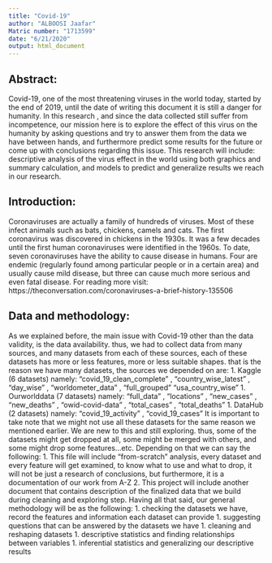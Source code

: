 ```yaml
---
title: "Covid-19"
author: "ALBOOSI Jaafar"
Matric number: "1713599"
date: "6/21/2020"
output: html_document
---
```


## Abstract:
Covid-19, one of the most threatening viruses in the world today, started by the end of 2019, until the date of writing this document it is still a danger for humanity.
In this research , and since the data collected still suffer from incompetence, our mission here is to explore the effect of this virus on the humanity by asking questions and try to answer them from the data we have between hands, and furthermore predict some results for the future or come up with conclusions regarding this issue.
This research will include: descriptive analysis of the virus effect in the world using both graphics and summary calculation, and models to predict and generalize results we reach in our research.


## Introduction:
Coronaviruses are actually a family of hundreds of viruses. Most of these infect animals such as bats, chickens, camels and cats.
The first coronavirus was discovered in chickens in the 1930s. It was a few decades until the first human coronaviruses were identified in the 1960s. To date, seven coronaviruses have the ability to cause disease in humans. Four are endemic (regularly found among particular people or in a certain area) and usually cause mild disease, but three can cause much more serious and even fatal disease.
For reading more visit: https://theconversation.com/coronaviruses-a-brief-history-135506


## Data and methodology:
As we explained before, the main issue with Covid-19 other than the data validity, is the data availability. thus, we had to collect data from many sources, and many datasets from each of these sources, each of these datasets has more or less features, more or less suitable shapes. that is the reason we have many datasets, the sources we depended on are:
1. Kaggle (6 datasets) namely: "covid_19_clean_complete" , "country_wise_latest" , "day_wise" , "worldometer_data" , "full_grouped" "usa_country_wise"
1. Ourworlddata (7 datasets) namely: "full_data" , "locations" , "new_cases" , "new_deaths" , "owid-covid-data" , "total_cases" , "total_deaths"
1. DataHub (2 datasets) namely: "covid_19_activity" , "covid_19_cases"
It is important to take note that we might not use all these datasets for the same reason we mentioned earlier. We are new to this and still exploring. thus, some of the datasets might get dropped at all, some might be merged with others, and some might drop some features...etc. Depending on that we can say the following:
1. This file will include "from-scratch" analysis, every dataset and every feature will get examined, to know what to use and what to drop, it will not be just a research of conclusions, but furthermore, it is a documentation of our work from A-Z
2. This project will include another document that contains description of the finalized data that we build during cleaning and exploring step.
Having all that said, our general methodology will be as the following:
1. checking the datasets we have, record the features and information each dataset can provide
1. suggesting questions that can be answered by the datasets we have
1. cleaning and reshaping datasets
1. descriptive statistics and finding relationships between variables
1. inferential statistics and generalizing our descriptive results 









